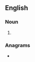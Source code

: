 ==English==

===Noun===
{{head|en|noun plural form}}

# {{plural of|airspeed|lang=en}}

===Anagrams===
* {{anagrams|en|a=adeeiprss|dipareses|sea spider|sea-spider|seaspider|spreadies}}